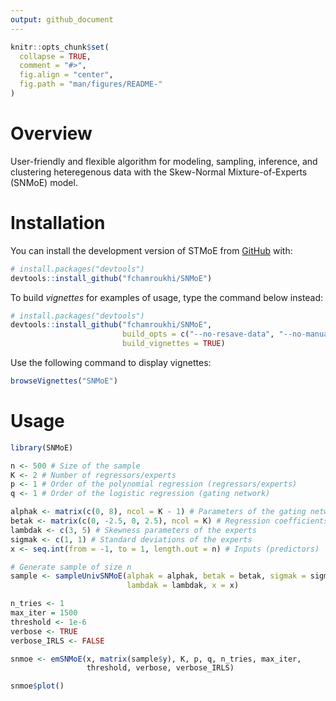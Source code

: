 ```yaml
---
output: github_document
---
```


<!-- README.md is generated from README.Rmd. Please edit that file -->

```r
knitr::opts_chunk$set(
  collapse = TRUE,
  comment = "#>",
  fig.align = "center",
  fig.path = "man/figures/README-"
)
```

<!-- badges: start -->
<!-- badges: end -->

# Overview

User-friendly and flexible algorithm for modeling, sampling, inference, and 
clustering heteregenous data with the Skew-Normal Mixture-of-Experts (SNMoE) 
model.

# Installation

You can install the development version of STMoE from [GitHub](https://github.com/)
with:

```r
# install.packages("devtools")
devtools::install_github("fchamroukhi/SNMoE")
```

To build *vignettes* for examples of usage, type the command below instead:

```r
# install.packages("devtools")
devtools::install_github("fchamroukhi/SNMoE", 
                         build_opts = c("--no-resave-data", "--no-manual"), 
                         build_vignettes = TRUE)
```

Use the following command to display vignettes:

```r
browseVignettes("SNMoE")
```

# Usage

```r
library(SNMoE)
```

```r
n <- 500 # Size of the sample
K <- 2 # Number of regressors/experts
p <- 1 # Order of the polynomial regression (regressors/experts)
q <- 1 # Order of the logistic regression (gating network)

alphak <- matrix(c(0, 8), ncol = K - 1) # Parameters of the gating network
betak <- matrix(c(0, -2.5, 0, 2.5), ncol = K) # Regression coefficients of the experts
lambdak <- c(3, 5) # Skewness parameters of the experts
sigmak <- c(1, 1) # Standard deviations of the experts
x <- seq.int(from = -1, to = 1, length.out = n) # Inputs (predictors)

# Generate sample of size n
sample <- sampleUnivSNMoE(alphak = alphak, betak = betak, sigmak = sigmak, 
                          lambdak = lambdak, x = x)

n_tries <- 1
max_iter = 1500
threshold <- 1e-6
verbose <- TRUE
verbose_IRLS <- FALSE

snmoe <- emSNMoE(x, matrix(sample$y), K, p, q, n_tries, max_iter, 
                 threshold, verbose, verbose_IRLS)

snmoe$plot()
```
